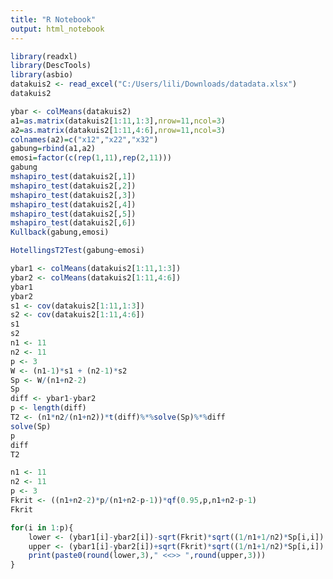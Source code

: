 ---
title: "R Notebook"
output: html_notebook
---


```{r}
library(readxl)
library(DescTools)
library(asbio)
datakuis2 <- read_excel("C:/Users/lili/Downloads/datadata.xlsx")
datakuis2
```

```{r}
ybar <- colMeans(datakuis2)
a1=as.matrix(datakuis2[1:11,1:3],nrow=11,ncol=3)
a2=as.matrix(datakuis2[1:11,4:6],nrow=11,ncol=3)
colnames(a2)=c("x12","x22","x32")
gabung=rbind(a1,a2)
emosi=factor(c(rep(1,11),rep(2,11)))
gabung
mshapiro_test(datakuis2[,1])
mshapiro_test(datakuis2[,2])
mshapiro_test(datakuis2[,3])
mshapiro_test(datakuis2[,4])
mshapiro_test(datakuis2[,5])
mshapiro_test(datakuis2[,6])
Kullback(gabung,emosi)
```

```{r}
HotellingsT2Test(gabung~emosi)
```


```{r}
ybar1 <- colMeans(datakuis2[1:11,1:3])
ybar2 <- colMeans(datakuis2[1:11,4:6])
ybar1
ybar2
s1 <- cov(datakuis2[1:11,1:3])
s2 <- cov(datakuis2[1:11,4:6])
s1
s2
n1 <- 11
n2 <- 11
p <- 3
W <- (n1-1)*s1 + (n2-1)*s2
Sp <- W/(n1+n2-2)
Sp
diff <- ybar1-ybar2
p <- length(diff)
T2 <- (n1*n2/(n1+n2))*t(diff)%*%solve(Sp)%*%diff
solve(Sp)
p
diff
T2
```


```{r}
n1 <- 11
n2 <- 11
p <- 3
Fkrit <- ((n1+n2-2)*p/(n1+n2-p-1))*qf(0.95,p,n1+n2-p-1)
Fkrit
```

```{r}
for(i in 1:p){
    lower <- (ybar1[i]-ybar2[i])-sqrt(Fkrit)*sqrt((1/n1+1/n2)*Sp[i,i])
    upper <- (ybar1[i]-ybar2[i])+sqrt(Fkrit)*sqrt((1/n1+1/n2)*Sp[i,i])
    print(paste0(round(lower,3)," <<>> ",round(upper,3)))
}
```

